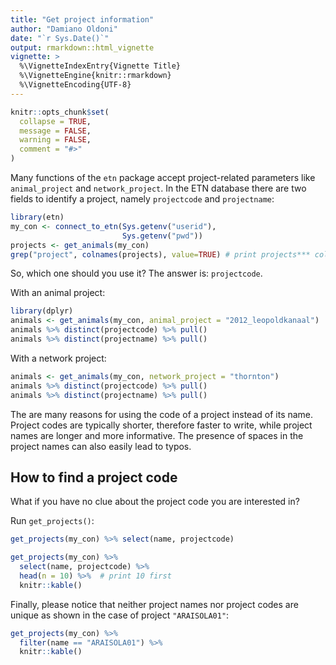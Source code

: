 ```yaml
---
title: "Get project information"
author: "Damiano Oldoni"
date: "`r Sys.Date()`"
output: rmarkdown::html_vignette
vignette: >
  %\VignetteIndexEntry{Vignette Title}
  %\VignetteEngine{knitr::rmarkdown}
  %\VignetteEncoding{UTF-8}
---
```


```r
knitr::opts_chunk$set(
  collapse = TRUE,
  message = FALSE,
  warning = FALSE,
  comment = "#>"
)
```

Many functions of the `etn` package accept project-related parameters like `animal_project` and `network_project`. In the ETN database there are two fields to identify a project, namely `projectcode` and `projectname`:

```r
library(etn)
my_con <- connect_to_etn(Sys.getenv("userid"),
                         Sys.getenv("pwd"))
projects <- get_animals(my_con)
grep("project", colnames(projects), value=TRUE) # print projects*** columns
```

So, which one should you use it? The answer is: `projectcode`.

With an animal project:

```r
library(dplyr)
animals <- get_animals(my_con, animal_project = "2012_leopoldkanaal")
animals %>% distinct(projectcode) %>% pull()
animals %>% distinct(projectname) %>% pull()
```

With a network project:

```r
animals <- get_animals(my_con, network_project = "thornton")
animals %>% distinct(projectcode) %>% pull()
animals %>% distinct(projectname) %>% pull()
```

The are many reasons for using the code of a project instead of its name. Project codes are typically shorter, therefore faster to write, while project names are longer and more informative. The presence of spaces in the project names can also easily lead to typos.

## How to find a project code

What if you have no clue about the project code you are interested in?

Run `get_projects()`:

```r
get_projects(my_con) %>% select(name, projectcode)
```

```r
get_projects(my_con) %>% 
  select(name, projectcode) %>%
  head(n = 10) %>%  # print 10 first
  knitr::kable()
```

Finally, please notice that neither project names nor project codes are unique as shown in the case of project `"ARAISOLA01"`:

```r
get_projects(my_con) %>%
  filter(name == "ARAISOLA01") %>%
  knitr::kable() 
```
